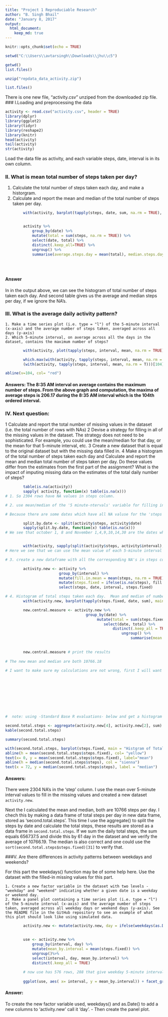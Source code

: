 ---
title: "Project 1 Reproduciable Research"
author: "B. Singh Bhail"
date: "January 8, 2017"
output: 
  html_document:
    keep_md: true
---

```{r setup, include=FALSE}
knitr::opts_chunk$set(echo = TRUE)
```


```{r}
setwd("C:\\Users\\avtarsingh\\Downloads\\jhu\\c5")

```

```{r}
getwd()
list.files()
```

```{r}
unzip("repdata_data_activity.zip")

```

```{r}
list.files()
```






There is one new file, "activity.csv" unziped from the downloaded zip file.
### I.Loading and preprocessing the data

```{r, preprocess}
activity <- read.csv("activity.csv", header = TRUE)
library(dplyr)
library(ggplot2)
library(tidyr)
library(reshape2)
library(knitr)
head(activity)
tail(activity)
str(activity)
```
Load the data file as activity, and each variable steps, date, interval is in its own column.










### II. What is mean total number of steps taken per day?

1. Calculate the total number of steps taken each day, and make a historgram.
2. Calculate and report the mean and median of the total number of steps taken per day.
```{r}

        with(activity, barplot(tapply(steps, date, sum, na.rm = TRUE), main = "Histogram of no. of step taken each day", xlab = "Day of the month", ylab = "Total number of steps"))


        activity %>% 
            group_by(date) %>%
            mutate(total = sum(steps, na.rm = TRUE)) %>%
            select(date, total) %>%
            distinct(.keep_all=TRUE) %>%
            ungroup() %>%
            summarise(average.steps.day = mean(total), median.steps.day = median(total))


      
```

#### Answer
In in the output above, we can see the histogram of total number of steps taken each day.  And second table gives us the average and median steps per day, if we ignore the NA's.











### III. What is the average daily activity pattern?
    1. Make a time series plot (i.e. type = "l") of the 5-minute interval (x-axis) and the average number of steps taken, averaged across all days (y-axis)
    2. Which 5-minute interval, on average across all the days in the dataset, contains the maximum number of steps?
```{r}
        with(activity, plot(tapply(steps, interval, mean, na.rm = TRUE), type = "l", main = "Time series plot of 5-minute intervals", xlab = "5-minute intervals of the day", ylab = "Average no. of steps" ))

        which.max(with(activity, tapply(steps, interval, mean, na.rm = T)))
        (with(activity, tapply(steps, interval, mean, na.rm = T)))[104]

abline(v=104, col= "red")

```

#### Answers:  The 8:35 AM interval on average contains the maximum number of steps. From the above graph and computation, the maxima of average steps is 206.17 during the 8:35 AM interval which is the 104th ordered interval.











### IV. Next question:
1    Calculate and report the total number of missing values in the dataset (i.e. the total number of rows with NAs)
2    Devise a strategy for filling in all of the missing values in the dataset. The strategy does not need to be sophisticated. For example, you could use the mean/median for that day, or the mean for that 5-minute interval, etc.
3    Create a new dataset that is equal to the original dataset but with the missing data filled in.
4    Make a histogram of the total number of steps taken each day and Calculate and report the mean and median total number of steps taken per day. Do these values differ from the estimates from the first part of the assignment? What is the impact of imputing missing data on the estimates of the total daily number of steps?

```{r}
        table(is.na(activity))
        sapply( activity, function(x) table(is.na(x)))
# 1. So 2304 rows have NA values in steps column.

# 2. use mean/median of the '5 minute-ntervals' variable for filling in the NA's.

# Because there are some dates which have all NA valuse for the 'steps' value.

        split.by.date <- split(activity$steps, activity$date)
        sapply(split.by.date, function(x) table(is.na(x)))
# We see that october 1, 8 and November 1,4,9,10,14,30 are the dates where all the observations of 'steps' are NA, therefore it does not make sense to use mean/median of that day


        with(activity, sapply(split(activity$steps, activity$interval), function(x) table(is.na(x))))
# Here we see that we can use the mean value of each 5-minute interval to fill in the NA's of 'steps' column, becaue there are only 8 NA's for each 'interval' group as seen above.

# 3. create a new dataframe with all the corresponding NA's in steps column.

        activity.new <- activity %>%
                        group_by(interval) %>%
                        mutate(fill.in.mean = mean(steps, na.rm = TRUE)) %>%
                        mutate(steps.fixed = ifelse(is.na(steps), fill.in.mean, steps)) %>%
                        select(steps, date, interval, steps.fixed)

# 4. Histogram of total steps taken each day.  Mean and median of number of steps per day. Compare the effect of imputed missing values.
        with(activity.new, barplot(tapply(steps.fixed, date, sum), main = " Total number of steps taken each day", xlab = "Date", ylab = "Avg. no. steps"))

        new.central.measure <- activity.new %>%
                                    group_by(date) %>%
                                         mutate(total = sum(steps.fixed)) %>%
                                            select(date, total) %>%
                                                distinct(.keep_all = TRUE) %>%
                                                    ungroup() %>%
                                                        summarise(mean = mean(total), median = median(total))
                                
            
        new.central.measure # print the results
        
# The new mean and median are both 10766.18
        
# I want to make sure my calculations are not wrong, first I will want to see the summary of the 'steps.fixed' column used in the new calculations.  I will redo the calculations with base R
            
    


        
        
        
        
        
#  note: using -Standard Base R evaluations- below and get a histogram of total steps and mean and median:

second.total.steps <- aggregate(activity.new[4], activity.new[2], sum)
kable(second.total.steps)

summary(second.total.steps)

with(second.total.steps, barplot(steps.fixed, main = "Histgram of Total number of steps per day"))
abline(h = mean(second.total.steps$steps.fixed), col= "yellow")
text(x= 0, y = mean(second.total.steps$steps.fixed), label="mean")
abline(h = median(second.total.steps$steps), col = "sienna")
text(x = 72, y = median(second.total.steps$steps), label = "median")
```


#### Answers:
There were 2304 NA's in the 'step' column.  I use the mean over 5-minute interval values to fill in the missing values and created a new dataset `activity.new`. 

Next the I calculated the mean and median, both are 10766 steps per day. I chech this by making a data frame of total steps per day in new data frame, stored as 'second.total.steps'.  This time I use the aggregate() to split the steps by date and calculate the total steps, these results are stored as a data frame in `second.total.steps`.  If we sum the daily total steps, the sum equals 656737.5 and divide this by 61 day in the dataset and we verify the average of 10766.19.  The median is also correct and one could use the `sort(second.total.steps$steps.fixed)[31]` to verify that.










###V.  Are there differences in activity patterns between weekdays and weekends?

For this part the weekdays() function may be of some help here. Use the dataset with the filled-in missing values for this part.

    1. Create a new factor variable in the dataset with two levels - "weekday" and "weekend" indicating whether a given date is a weekday or weekend day.
    2. Make a panel plot containing a time series plot (i.e. type = "l") of the 5-minute interval (x-axis) and the average number of steps taken, averaged across all weekday days or weekend days (y-axis). See the README file in the GitHub repository to see an example of what this plot should look like using simulated data.
    
```{r}
        activity.new <- mutate(activity.new, day = ifelse(weekdays(as.Date(date)) %in% c("Saturday", "Sunday"), "weekend", "weekday"))

        
        use <- activity.new %>%
            group_by(interval, day) %>%
            mutate(mean_by.interval = mean(steps.fixed)) %>%
            ungroup()%>%
            select(interval, day, mean_by.interval) %>%
            distinct(.keep_all = TRUE)
        
        # now use has 576 rows, 288 that give weekday 5-minute interval mean and 288 that give weekend values.  
        
        ggplot(use, aes( x= interval, y = mean_by.interval)) + facet_grid(day~.) + geom_line() + labs(y= "Average number of steps in an interval", title = "Average number of steps in a 5-minute interval")
```

#### Answer:
To create the new factor variable used, weekdays() and as.Date() to add a new columns to 'activity.new' call it 'day'.
    - Then create the panel plot.
